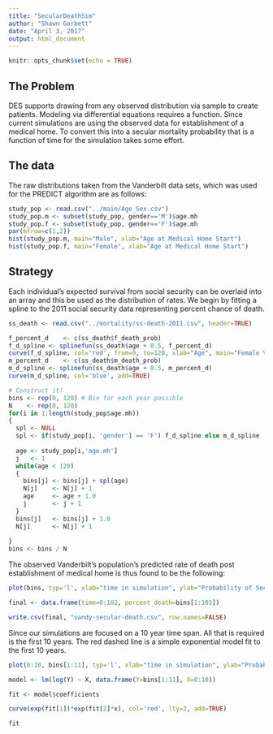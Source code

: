 ```yaml
---
title: "SecularDeathSim"
author: "Shawn Garbett"
date: "April 3, 2017"
output: html_document
---
```


```r
knitr::opts_chunk$set(echo = TRUE)
```

## The Problem

DES supports drawing from any observed distribution via sample to create patients. Modeling via differential equations requires a function. Since current simulations are using the observed data for establishment of a medical home. To convert this into a secular mortality probability that is a function of time for the simulation takes some effort.

## The data

The raw distributions taken from the Vanderbilt data sets, which was used for the PREDICT algorithm are as follows:

```r
study_pop <- read.csv("../main/Age_Sex.csv")
study_pop.m <- subset(study_pop, gender=='M')$age.mh
study_pop.f <- subset(study_pop, gender=='F')$age.mh
par(mfrow=c(1,2))
hist(study_pop.m, main="Male", xlab="Age at Medical Home Start")
hist(study_pop.f, main="Female", xlab="Age at Medical Home Start")

```

## Strategy

Each individual's expected survival from social security can be overlaid into an array and this be used as the distribution of rates. We begin by fitting a spline to the 2011 social security data representing percent chance of death.
```r
ss_death <- read.csv("../mortality/ss-death-2011.csv", header=TRUE)

f_percent_d    <- c(ss_death$f_death_prob)
f_d_spline <- splinefun(ss_death$age + 0.5, f_percent_d)
curve(f_d_spline, col='red', from=0, to=120, xlab="Age", main="Female Vanderbilt Population", ylab="Probability of Secular Death")
m_percent_d    <- c(ss_death$m_death_prob)
m_d_spline <- splinefun(ss_death$age + 0.5, m_percent_d)
curve(m_d_spline, col='blue', add=TRUE)

# Construct it!
bins <- rep(0, 120) # Bin for each year possible
N    <- rep(0, 120)
for(i in 1:length(study_pop$age.mh))
{
  spl <- NULL
  spl <- if(study_pop[i, 'gender'] == 'F') f_d_spline else m_d_spline
  
  age <- study_pop[i,'age.mh']
  j   <- 1
  while(age < 120)
  {
    bins[j] <- bins[j] + spl(age)
    N[j]    <- N[j] + 1
    age     <- age + 1.0
    j       <- j + 1
  }
  bins[j]   <- bins[j] + 1.0
  N[j]      <- N[j] + 1
  
}
bins <- bins / N
```

The observed Vanderbilt's population's predicted rate of death post establishment of medical home is thus found to be the following:

```r
plot(bins, typ='l', xlab="time in simulation", ylab="Probability of Secular Death")

final <- data.frame(time=0:102, percent_death=bins[1:103])

write.csv(final, "vandy-secular-death.csv", row.names=FALSE)
```

Since our simulations are focused on a 10 year time span. All that is required is the first 10 years. The red dashed line is a simple exponential model fit to the first 10 years.

```r
plot(0:10, bins[1:11], typ='l', xlab="time in simulation", ylab="Probability of Secular Death")

model <- lm(log(Y) ~ X, data.frame(Y=bins[1:11], X=0:10))

fit <- model$coefficients

curve(exp(fit[1])*exp(fit[2]*x), col='red', lty=2, add=TRUE)

fit

```
